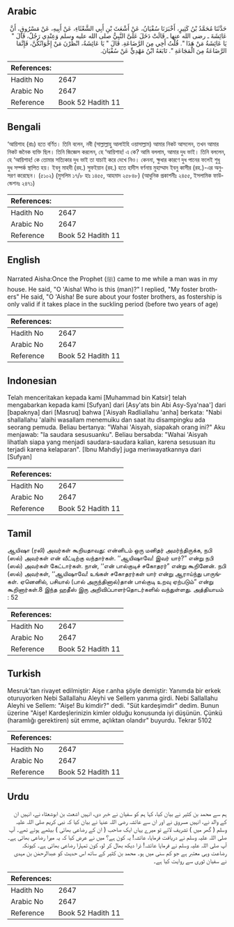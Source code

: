 ## Arabic


<div dir="rtl" lang="ar" style={{fontSize:'larger',backgroundColor:'#f8f9fa',padding:20}}>
حَدَّثَنَا مُحَمَّدُ بْنُ كَثِيرٍ، أَخْبَرَنَا سُفْيَانُ، عَنْ أَشْعَثَ بْنِ أَبِي الشَّعْثَاءِ، عَنْ أَبِيهِ، عَنْ مَسْرُوقٍ، أَنَّ عَائِشَةَ ـ رضى الله عنها ـ قَالَتْ دَخَلَ عَلَىَّ النَّبِيُّ صلى الله عليه وسلم وَعِنْدِي رَجُلٌ، قَالَ ‏"‏ يَا عَائِشَةُ مَنْ هَذَا ‏"‏‏.‏ قُلْتُ أَخِي مِنَ الرَّضَاعَةِ‏.‏ قَالَ ‏"‏ يَا عَائِشَةُ، انْظُرْنَ مَنْ إِخْوَانُكُنَّ، فَإِنَّمَا الرَّضَاعَةُ مِنَ الْمَجَاعَةِ ‏"‏‏.‏ تَابَعَهُ ابْنُ مَهْدِيٍّ عَنْ سُفْيَانَ‏.‏
</div>
<div style={{backgroundColor:'#f8f9fa',padding:20, marginBottom: 10}}><table> <thead> <tr> <th>References:</th> <th></th> </tr> </thead> <tbody><tr><td>Hadith No</td><td>2647</td></tr><tr><td>Arabic No</td><td>2647</td></tr><tr><td>Reference</td><td>Book 52 Hadith 11</td></tr></tbody></table></div>

## Bengali


<div dir="ltr" lang="bn" style={{fontSize:'larger',backgroundColor:'#f8f9fa',padding:20}}>
‘আয়িশাহ (রাঃ) হতে বর্ণিত। তিনি বলেন, নবী (সাল্লাল্লাহু আলাইহি ওয়াসাল্লাম) আমার নিকট আসলেন, তখন আমার নিকট জনৈক ব্যক্তি ছিল। তিনি জিজ্ঞেস করলেন, হে ‘আয়িশাহ! এ কে? আমি বললাম, আমার দুধ ভাই। তিনি বললেন, হে ‘আয়িশাহ! কে তোমার সত্যিকার দুধ ভাই তা যাচাই করে দেখে নিও। কেননা, ক্ষুধার কারণে দুধ পানের ফলেই শুধু দুধ সম্পর্ক স্থাপিত হয়। ইবনু মাহদী (রহ.) সুফইয়ান (রহ.) হতে হাদীস বর্ণনায় মুহাম্মাদ ইবনু কাসীর (রহ.)-এর অনুসরণ করেছেন। (৫১০২) (মুসলিম ১৭/৮ হাঃ ১৪৫৫, আহমাদ ২৫৮৪৮) (আধুনিক প্রকাশনীঃ ২৪৫৫, ইসলামিক ফাউন্ডেশনঃ ২৪৭১)
</div>
<div style={{backgroundColor:'#f8f9fa',padding:20, marginBottom: 10}}><table> <thead> <tr> <th>References:</th> <th></th> </tr> </thead> <tbody><tr><td>Hadith No</td><td>2647</td></tr><tr><td>Arabic No</td><td>2647</td></tr><tr><td>Reference</td><td>Book 52 Hadith 11</td></tr></tbody></table></div>

## English


<div dir="ltr" lang="en" style={{fontSize:'larger',backgroundColor:'#f8f9fa',padding:20}}>
Narrated Aisha:Once the Prophet (ﷺ) came to me while a man was in my house. He said, "O 'Aisha! Who is this (man)?" I replied, "My foster brothers" He said, "O 'Aisha! Be sure about your foster brothers, as fostership is only valid if it takes place in the suckling period (before two years of age)
</div>
<div style={{backgroundColor:'#f8f9fa',padding:20, marginBottom: 10}}><table> <thead> <tr> <th>References:</th> <th></th> </tr> </thead> <tbody><tr><td>Hadith No</td><td>2647</td></tr><tr><td>Arabic No</td><td>2647</td></tr><tr><td>Reference</td><td>Book 52 Hadith 11</td></tr></tbody></table></div>

## Indonesian


<div dir="ltr" lang="id" style={{fontSize:'larger',backgroundColor:'#f8f9fa',padding:20}}>
Telah menceritakan kepada kami [Muhammad bin Katsir] telah mengabarkan kepada kami [Sufyan] dari [Asy'ats bin Abi Asy-Sya'naa'] dari [bapaknya] dari [Masruq] bahwa ['Aisyah Radliallahu 'anha] berkata: "Nabi shallallahu 'alaihi wasallam menemuiku dan saat itu disampingku ada seorang pemuda. Beliau bertanya: "Wahai 'Aisyah, siapakah orang ini?" Aku menjawab: "Ia saudara sesusuanku". Beliau bersabda: "Wahai 'Aisyah lihatlah siapa yang menjadi saudara-saudara kalian, karena sesusuan itu terjadi karena kelaparan". [Ibnu Mahdiy] juga meriwayatkannya dari [Sufyan]
</div>
<div style={{backgroundColor:'#f8f9fa',padding:20, marginBottom: 10}}><table> <thead> <tr> <th>References:</th> <th></th> </tr> </thead> <tbody><tr><td>Hadith No</td><td>2647</td></tr><tr><td>Arabic No</td><td>2647</td></tr><tr><td>Reference</td><td>Book 52 Hadith 11</td></tr></tbody></table></div>

## Tamil


<div dir="ltr" lang="ta" style={{fontSize:'larger',backgroundColor:'#f8f9fa',padding:20}}>
ஆயிஷா (ரலி) அவர்கள் கூறியதாவது: என்னிடம் ஒரு மனிதர் அமர்ந்திருக்க, நபி (ஸல்) அவர்கள் என் வீட்டிற்கு வந்தார்கள். ‘‘ஆயிஷாவே! இவர் யார்?” என்று நபி (ஸல்) அவர்கள் கேட்டார்கள். நான், ‘‘என் பால்குடிச் சகோதரர்” என்று கூறினேன். நபி (ஸல்) அவர்கள், ‘‘ஆயிஷாவே! உங்கள் சகோதரர்கள் யார் என்று ஆராய்ந்து பாருங்கள். ஏனெனில், பசியால் (பால் அருந்தினால்)தான் பால்குடி உறவு ஏற்படும்” என்று கூறினார்கள்.8 இந்த ஹதீஸ் இரு அறிவிப்பாளர்தொடர்களில் வந்துள்ளது. அத்தியாயம் : 52
</div>
<div style={{backgroundColor:'#f8f9fa',padding:20, marginBottom: 10}}><table> <thead> <tr> <th>References:</th> <th></th> </tr> </thead> <tbody><tr><td>Hadith No</td><td>2647</td></tr><tr><td>Arabic No</td><td>2647</td></tr><tr><td>Reference</td><td>Book 52 Hadith 11</td></tr></tbody></table></div>

## Turkish


<div dir="ltr" lang="tr" style={{fontSize:'larger',backgroundColor:'#f8f9fa',padding:20}}>
Mesruk'tan rivayet edilmiştir: Aişe r.anha şöyle demiştir: Yanımda bir erkek oturuyorken Nebi Sallallahu Aleyhi ve Sellem yanıma girdi. Nebi Sallallahu Aleyhi ve Sellem: "Aişe! Bu kimdir?" dedi. "Süt kardeşimdir" dedim. Bunun üzerine "Aişe! Kardeşlerinizin kimler olduğu konusunda iyi düşünün. Çünkü (haramlığı gerektiren) süt emme, açlıktan olandır" buyurdu. Tekrar 5102
</div>
<div style={{backgroundColor:'#f8f9fa',padding:20, marginBottom: 10}}><table> <thead> <tr> <th>References:</th> <th></th> </tr> </thead> <tbody><tr><td>Hadith No</td><td>2647</td></tr><tr><td>Arabic No</td><td>2647</td></tr><tr><td>Reference</td><td>Book 52 Hadith 11</td></tr></tbody></table></div>

## Urdu


<div dir="rtl" lang="ur" style={{fontSize:'larger',backgroundColor:'#f8f9fa',padding:20}}>
ہم سے محمد بن کثیر نے بیان کیا، کہا ہم کو سفیان نے خبر دی، انہیں اشعث بن ابوشعثاء نے، انہیں ان کے والد نے، انہیں مسروق نے اور ان سے عائشہ رضی اللہ عنہا نے بیان کیا کہ نبی کریم صلی اللہ علیہ وسلم ( گھر میں ) تشریف لائے تو میرے یہاں ایک صاحب ( ان کے رضاعی بھائی ) بیٹھے ہوئے تھے۔ آپ صلی اللہ علیہ وسلم نے دریافت فرمایا، عائشہ! یہ کون ہے؟ میں نے عرض کیا کہ یہ میرا رضاعی بھائی ہے۔ آپ صلی اللہ علیہ وسلم نے فرمایا عائشہ! ذرا دیکھ بھال کر لو، کون تمہارا رضاعی بھائی ہے۔ کیونکہ رضاعت وہی معتبر ہے جو کم سنی میں ہو۔ محمد بن کثیر کے ساتھ اس حدیث کو عبدالرحمٰن بن مہدی نے سفیان ثوری سے روایت کیا ہے۔
</div>
<div style={{backgroundColor:'#f8f9fa',padding:20, marginBottom: 10}}><table> <thead> <tr> <th>References:</th> <th></th> </tr> </thead> <tbody><tr><td>Hadith No</td><td>2647</td></tr><tr><td>Arabic No</td><td>2647</td></tr><tr><td>Reference</td><td>Book 52 Hadith 11</td></tr></tbody></table></div>